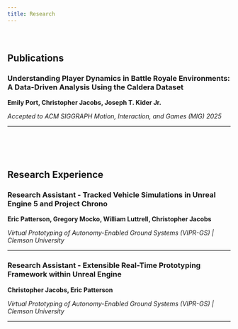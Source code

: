 ```yaml
---
title: Research
---
```

<div style="margin-bottom: 4rem;"></div>

## Publications

### Understanding Player Dynamics in Battle Royale Environments: A Data-Driven Analysis Using the Caldera Dataset
**Emily Port, Christopher Jacobs, Joseph T. Kider Jr.**

*Accepted to ACM SIGGRAPH Motion, Interaction, and Games (MIG) 2025*

---

<div style="margin-bottom: 6rem;"></div>

## Research Experience


### Research Assistant - Tracked Vehicle Simulations in Unreal Engine 5 and Project Chrono
**Eric Patterson, Gregory Mocko, William Luttrell, Christopher Jacobs**

*Virtual Prototyping of Autonomy-Enabled Ground Systems (VIPR-GS) | Clemson University*

---

### Research Assistant - Extensible Real-Time Prototyping Framework within Unreal Engine
**Christopher Jacobs, Eric Patterson**

*Virtual Prototyping of Autonomy-Enabled Ground Systems (VIPR-GS) | Clemson University*

--- 